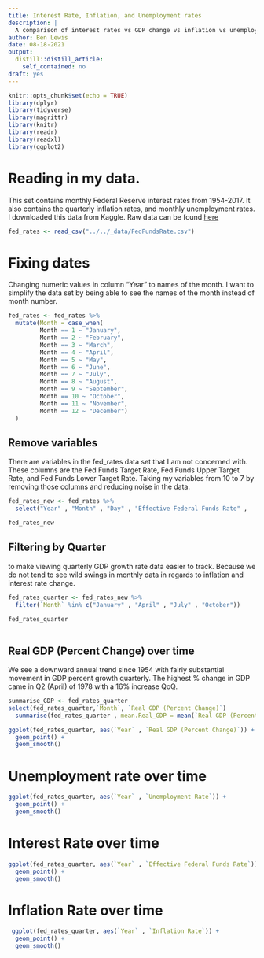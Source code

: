 ```yaml
---
title: Interest Rate, Inflation, and Unemployment rates
description: |
  A comparison of interest rates vs GDP change vs inflation vs unemployment rates in the US from 1954 - 2017
author: Ben Lewis
date: 08-18-2021
output:
  distill::distill_article:
    self_contained: no
draft: yes
---
```




```r
knitr::opts_chunk$set(echo = TRUE)
library(dplyr)
library(tidyverse)
library(magrittr)
library(knitr)
library(readr)
library(readxl)
library(ggplot2)
```

# Reading in my data. 

This set contains monthly Federal Reserve interest rates from 1954-2017. It also contains the quarterly inflation rates, and monthly unemployment rates. I downloaded this data from Kaggle. Raw data can be found [here](https://www.kaggle.com/federalreserve/interest-rates)

```r
fed_rates <- read_csv("../../_data/FedFundsRate.csv")
```

# Fixing dates

Changing numeric values in column "Year" to names of the month. I want to simplify the data set by being able to see the names of the month instead of month number. 

```r
fed_rates <- fed_rates %>%
  mutate(Month = case_when(
         Month == 1 ~ "January",
         Month == 2 ~ "February",
         Month == 3 ~ "March",
         Month == 4 ~ "April",
         Month == 5 ~ "May",
         Month == 6 ~ "June",
         Month == 7 ~ "July",
         Month == 8 ~ "August", 
         Month == 9 ~ "September",
         Month == 10 ~ "October",
         Month == 11 ~ "November",
         Month == 12 ~ "December")
  )
```

## Remove variables

There are variables in the fed_rates data set that I am not concerned with. These columns are the Fed Funds Target Rate, Fed Funds Upper Target Rate, and Fed Funds Lower Target Rate. Taking my variables from 10 to 7 by removing those columns and reducing noise in the data.

```r
fed_rates_new <- fed_rates %>%
  select("Year" , "Month" ,	"Day" , "Effective Federal Funds Rate" ,	"Real GDP (Percent Change)",	"Unemployment Rate" ,	"Inflation Rate")

fed_rates_new
```

## Filtering by Quarter 

to make viewing quarterly GDP growth rate data easier to track. Because we do not tend to see wild swings in monthly data in regards to inflation and interest rate change. 

```r
fed_rates_quarter <- fed_rates_new %>%
  filter(`Month` %in% c("January" , "April" , "July" , "October"))

fed_rates_quarter
  
```

## Real GDP (Percent Change) over time

We see a  downward annual trend since 1954 with fairly substantial movement in GDP percent growth quarterly. The highest % change in GDP came in Q2 (April) of 1978 with a 16% increase QoQ. 

```r
summarise_GDP <- fed_rates_quarter 
select(fed_rates_quarter,`Month`, `Real GDP (Percent Change)`)
  summarise(fed_rates_quarter , mean.Real_GDP = mean(`Real GDP (Percent Change)` , na.rm = TRUE) , max.Real_GDP = max(`Real GDP (Percent Change)` , na.rm = TRUE) , min.Real_GDP = min(`Real GDP (Percent Change)` , na.rm = TRUE) , sd.Real_GDP = sd(`Real GDP (Percent Change)` , na.rm = TRUE) , IQR.Real_GDP = IQR(`Real GDP (Percent Change)` , na.rm = TRUE))
```

```r
ggplot(fed_rates_quarter, aes(`Year` , `Real GDP (Percent Change)`)) + 
  geom_point() + 
  geom_smooth()
```


# Unemployment rate over time  

```r
ggplot(fed_rates_quarter, aes(`Year` , `Unemployment Rate`)) + 
  geom_point() + 
  geom_smooth() 

```

# Interest Rate over time

```r
ggplot(fed_rates_quarter, aes(`Year` , `Effective Federal Funds Rate`)) + 
  geom_point() + 
  geom_smooth()
```

# Inflation Rate over time

```r
 ggplot(fed_rates_quarter, aes(`Year` , `Inflation Rate`)) + 
  geom_point() + 
  geom_smooth()
```

